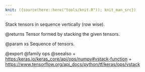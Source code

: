 ```yaml
---
knit: ({source(here::here("tools/knit.R")); knit_man_src})
---
```

Stack tensors in sequence vertically (row wise).

@returns
    Tensor formed by stacking the given tensors.

@param xs
Sequence of tensors.

@export
@family ops
@seealso
+ <https:/keras.io/keras_core/api/ops/numpy#vstack-function>
+ <https://www.tensorflow.org/api_docs/python/tf/keras/ops/vstack>
